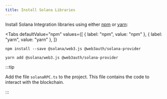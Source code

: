 ```yaml
---
title: Install Solana Libraries
---
```



Install Solana Integration libraries using either [npm](https://www.npmjs.com/package/@web3auth/solana-provider) or
[yarn](https://yarnpkg.com/package/@web3auth/solana-provider):

<Tabs
  defaultValue="npm"
  values={[
    { label: "npm", value: "npm" },
    { label: "yarn", value: "yarn" },
  ]}
>
<TabItem value="npm">

```shell
npm install --save @solana/web3.js @web3auth/solana-provider
```

</TabItem>

<TabItem value="yarn">

```shell
yarn add @solana/web3.js @web3auth/solana-provider
```

</TabItem>

</Tabs>

:::tip

Add the file `solanaRPC.ts` to the project. This file contains the code to interact with the blockchain.

:::
